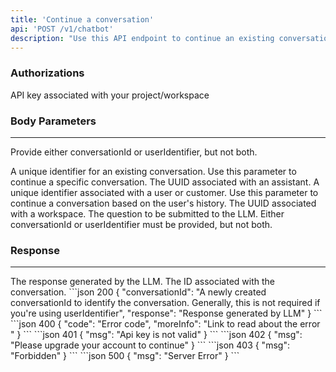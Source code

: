```yaml
---
title: 'Continue a conversation'
api: 'POST /v1/chatbot'
description: "Use this API endpoint to continue an existing conversation with a user"
---
```

### Authorizations
<ParamField header="x-api-key" type="string" required>
API key associated with your project/workspace
</ParamField>

### Body Parameters
___
<Note>Provide either conversationId or userIdentifier, but not both.</Note>

<ParamField body="conversationId" type="string">
  A unique identifier for an existing conversation. Use this parameter to continue a specific conversation. 
</ParamField>

<ParamField body="assistantId" type="string" required>
The UUID associated with an assistant.
</ParamField>

<ParamField body="userIdentifier" type="string" required>
  A unique identifier associated with a user or customer. Use this parameter to continue a conversation based on the user's history.
</ParamField>

<ParamField body="workspaceId" type="string" required>
  The UUID associated with a workspace.
</ParamField>

<ParamField body="question" type="string" required>
  The question to be submitted to the LLM.
</ParamField>

<ValidationRule type="oneOf">
  Either conversationId or userIdentifier must be provided, but not both.
</ValidationRule>




### Response
___
<ResponseField name="response" type="string">
 The response generated by the LLM.
</ResponseField>
<ResponseField name="conversationId" type="string">
The ID associated with the conversation.
</ResponseField>

<ResponseExample>
   ```json 200
{
  "conversationId": "A newly created conversationId to identify the conversation. Generally, this is not required if you're using userIdentifier",
  "response": "Response generated by LLM"
}
```
```json 400
{
  "code": "Error code",
  "moreInfo": "Link to read about the error "
}
```
```json 401
{
  "msg": "Api key is not valid"
}
```
```json 402
{
  "msg": "Please upgrade your account to continue"
}
```
```json 403
{
  "msg": "Forbidden"
}
```
```json 500
{
  "msg": "Server Error"
}
```
</ResponseExample>


